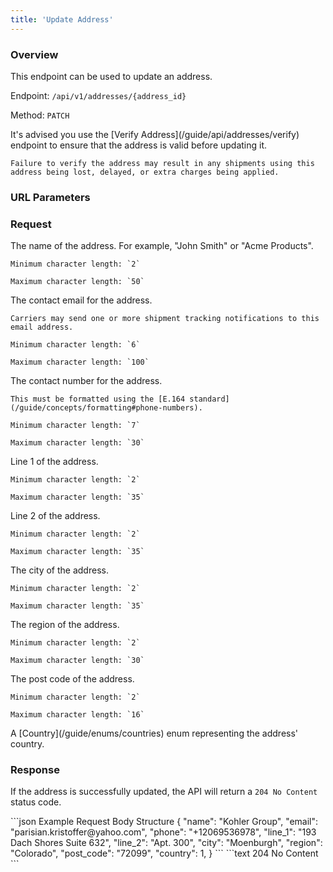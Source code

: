 ```yaml
---
title: 'Update Address'
---
```



### Overview

This endpoint can be used to update an address.

Endpoint: `/api/v1/addresses/{address_id}`

Method: `PATCH`

<Warning>
    It's advised you use the [Verify Address](/guide/api/addresses/verify) endpoint to ensure that the address is valid before updating it.

    Failure to verify the address may result in any shipments using this address being lost, delayed, or extra charges being applied.
</Warning>

### URL Parameters

<AddressIdField action="update"/>

### Request

<ResponseField name="name" type="string" required>
    The name of the address. For example, "John Smith" or "Acme Products".

    Minimum character length: `2`

    Maximum character length: `50`
</ResponseField>

<ResponseField name="email" type="string" required>
    The contact email for the address.

    Carriers may send one or more shipment tracking notifications to this email address.

    Minimum character length: `6`

    Maximum character length: `100`
</ResponseField>

<ResponseField name="phone" type="string" required>
    The contact number for the address.

    This must be formatted using the [E.164 standard](/guide/concepts/formatting#phone-numbers).

    Minimum character length: `7`

    Maximum character length: `30`
</ResponseField>

<ResponseField name="line_1" type="string" required>
    Line 1 of the address.

    Minimum character length: `2`

    Maximum character length: `35`
</ResponseField>

<ResponseField name="line_2" type="string">
    Line 2 of the address.

    Minimum character length: `2`

    Maximum character length: `35`
</ResponseField>

<ResponseField name="city" type="string" required>
    The city of the address.

    Minimum character length: `2`

    Maximum character length: `35`
</ResponseField>

<ResponseField name="region" type="string" required>
    The region of the address.

    Minimum character length: `2`

    Maximum character length: `30`
</ResponseField>

<ResponseField name="post_code" type="string" required>
    The post code of the address.

    Minimum character length: `2`

    Maximum character length: `16`
</ResponseField>

<ResponseField name="country" type="integer" required>
    A [Country](/guide/enums/countries) enum representing the address' country.
</ResponseField>

### Response

If the address is successfully updated, the API will return a `204 No Content` status code.

<RequestExample>
    ```json Example Request Body Structure
    {
        "name": "Kohler Group",
        "email": "parisian.kristoffer@yahoo.com",
        "phone": "+12069536978",
        "line_1": "193 Dach Shores Suite 632",
        "line_2": "Apt. 300",
        "city": "Moenburgh",
        "region": "Colorado",
        "post_code": "72099",
        "country": 1,
    }
    ```
</RequestExample>

<ResponseExample>
    ```text 204
    No Content
    ```
</ResponseExample>